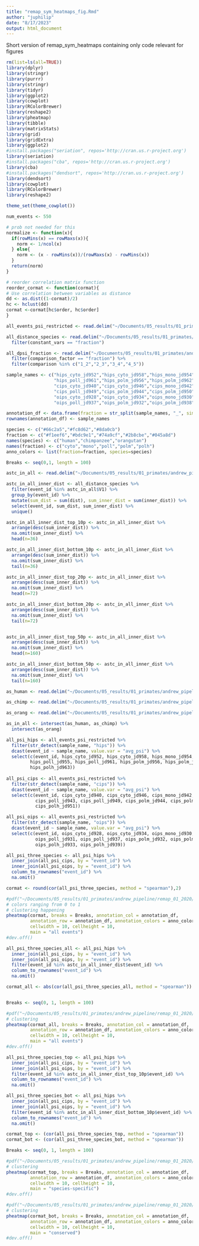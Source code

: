 ```yaml
---
title: "remap_sym_heatmaps_fig.Rmd"
author: "juphilip"
date: "8/17/2023"
output: html_document
---
```


Short version of remap_sym_heatmaps containing only code relevant for figures
```r
rm(list=ls(all=TRUE))
library(dplyr)
library(stringr)
library(purrr)
library(stringr)
library(tidyr)
library(ggplot2)
library(cowplot)
library(RColorBrewer)
library(reshape2)
library(pheatmap)
library(tibble)
library(matrixStats)
library(grid)
library(gridExtra)
library(ggplot2)
#install.packages("seriation", repos='http://cran.us.r-project.org')
library(seriation)
#install.packages("cba", repos='http://cran.us.r-project.org')
library(cba)
#install.packages("dendsort", repos='http://cran.us.r-project.org')
library(dendsort)
library(cowplot)
library(RColorBrewer)
library(reshape2)

theme_set(theme_cowplot())

num_events <- 550
```

```r
# prob not needed for this
normalize <- function(x){
  if(rowMins(x) == rowMaxs(x)){
    norm <- 1/ncol(x)
  } else{
    norm <- (x - rowMins(x))/(rowMaxs(x) - rowMins(x))
  }
  return(norm)
}

# reorder correlation matrix function
reorder_cormat <- function(cormat){
# Use correlation between variables as distance
dd <- as.dist((1-cormat)/2)
hc <- hclust(dd)
cormat <-cormat[hc$order, hc$order]
}
```

```r
all_events_psi_restricted <- read.delim("~/Documents/05_results/01_primates/andrew_pipeline/remap_01_2020/pipeline_output/human_chimp_orang/all_species_junctioncounts_restricted.tsv", header = TRUE, stringsAsFactors = FALSE)

all_distance_species <- read.delim("~/Documents/05_results/01_primates/andrew_pipeline/remap_01_2020/pipeline_output/human_chimp_orang/all_distances.tsv", header = TRUE, stringsAsFactors = FALSE) %>% 
  filter(constant_vars == "fraction")

all_dpsi_fraction <- read.delim("~/Documents/05_results/01_primates/andrew_pipeline/remap_01_2020/pipeline_output/human_chimp_orang/all_dpsi.tsv", header = TRUE, stringsAsFactors = FALSE) %>% 
  filter(comparison_factor == "fraction") %>% 
  filter(comparison %in% c("1_2","2_3","3_4","4_5"))
```

```r
sample_names <- c("hips_cyto_jd952","hips_cyto_jd958","hips_mono_jd954","hips_mono_jd960","hips_poll_jd955",
                  "hips_poll_jd961","hips_polm_jd956","hips_polm_jd962","hips_polh_jd957","hips_polh_jd963",
                  "cips_cyto_jd940","cips_cyto_jd946","cips_mono_jd942","cips_mono_jd948","cips_poll_jd943",
                  "cips_poll_jd949","cips_polm_jd944","cips_polm_jd950","cips_polh_jd945","cips_polh_jd951",
                  "oips_cyto_jd928","oips_cyto_jd934","oips_mono_jd930","oips_mono_jd936","oips_poll_jd931",
                  "oips_poll_jd937","oips_polm_jd932","oips_polm_jd938","oips_polh_jd933","oips_polh_jd939")

annotation_df <- data.frame(fraction = str_split(sample_names, "_", simplify = TRUE)[,2], species = rep(c("human","chimpanzee","orangutan"), each=10))
rownames(annotation_df) <- sample_names

species <- c("#66c2a5","#fc8d62","#8da0cb")
fraction <- c("#f1eef6","#bdc9e1","#74a9cf","#2b8cbe","#045a8d")
names(species) <- c("human","chimpanzee","orangutan")
names(fraction) <- c("cyto","mono","poll","polm","polh")
anno_colors <- list(fraction=fraction, species=species)

Breaks <- seq(0,1, length = 100)

```

```r
astc_in_all <- read.delim("~/Documents/05_results/01_primates/andrew_pipeline/remap_01_2020/astc_events/astc_in_all.txt", header = FALSE, stringsAsFactors = FALSE)

astc_in_all_inner_dist <- all_distance_species %>% 
  filter(event_id %in% astc_in_all$V1) %>% 
  group_by(event_id) %>% 
  mutate(sum_dist = sum(dist), sum_inner_dist = sum(inner_dist)) %>% 
  select(event_id, sum_dist, sum_inner_dist) %>% 
  unique()

astc_in_all_inner_dist_top_10p <- astc_in_all_inner_dist %>% 
  arrange(desc(sum_inner_dist)) %>% 
  na.omit(sum_inner_dist) %>% 
  head(n=36)

astc_in_all_inner_dist_bottom_10p <- astc_in_all_inner_dist %>% 
  arrange(desc(sum_inner_dist)) %>% 
  na.omit(sum_inner_dist) %>% 
  tail(n=36)

astc_in_all_inner_dist_top_20p <- astc_in_all_inner_dist %>% 
  arrange(desc(sum_inner_dist)) %>% 
  na.omit(sum_inner_dist) %>% 
  head(n=72)

astc_in_all_inner_dist_bottom_20p <- astc_in_all_inner_dist %>% 
  arrange(desc(sum_inner_dist)) %>% 
  na.omit(sum_inner_dist) %>% 
  tail(n=72)


astc_in_all_inner_dist_top_50p <- astc_in_all_inner_dist %>% 
  arrange(desc(sum_inner_dist)) %>% 
  na.omit(sum_inner_dist) %>% 
  head(n=160)

astc_in_all_inner_dist_bottom_50p <- astc_in_all_inner_dist %>% 
  arrange(desc(sum_inner_dist)) %>% 
  na.omit(sum_inner_dist) %>% 
  tail(n=160)

```

```r
as_human <- read.delim("~/Documents/05_results/01_primates/andrew_pipeline/remap_01_2020/as_events/as_events_human.txt", header = FALSE, stringsAsFactors = FALSE)

as_chimp <- read.delim("~/Documents/05_results/01_primates/andrew_pipeline/remap_01_2020/as_events/as_events_chimp.txt", header = FALSE, stringsAsFactors = FALSE)

as_orang <- read.delim("~/Documents/05_results/01_primates/andrew_pipeline/remap_01_2020/as_events/as_events_orang.txt", header = FALSE, stringsAsFactors = FALSE)

as_in_all <- intersect(as_human, as_chimp) %>% 
  intersect(as_orang)


```


```r
all_psi_hips <- all_events_psi_restricted %>% 
  filter(str_detect(sample_name, "hips")) %>% 
  dcast(event_id ~ sample_name, value.var = "avg_psi") %>% 
  select(c(event_id, hips_cyto_jd952, hips_cyto_jd958, hips_mono_jd954, hips_mono_jd960,
         hips_poll_jd955, hips_poll_jd961, hips_polm_jd956, hips_polm_jd962, hips_polh_jd957,
         hips_polh_jd963))
  
all_psi_cips <- all_events_psi_restricted %>% 
  filter(str_detect(sample_name, "cips")) %>% 
  dcast(event_id ~ sample_name, value.var = "avg_psi") %>% 
  select(c(event_id, cips_cyto_jd940, cips_cyto_jd946, cips_mono_jd942, cips_mono_jd948,
           cips_poll_jd943, cips_poll_jd949, cips_polm_jd944, cips_polm_jd950, cips_polh_jd945,
           cips_polh_jd951))

all_psi_oips <- all_events_psi_restricted %>% 
  filter(str_detect(sample_name, "oips")) %>% 
  dcast(event_id ~ sample_name, value.var = "avg_psi") %>% 
  select(c(event_id, oips_cyto_jd928, oips_cyto_jd934, oips_mono_jd930, oips_mono_jd936,
           oips_poll_jd931, oips_poll_jd937, oips_polm_jd932, oips_polm_jd938,
           oips_polh_jd933, oips_polh_jd939))
```

```r
all_psi_three_species <- all_psi_hips %>% 
  inner_join(all_psi_cips, by = "event_id") %>% 
  inner_join(all_psi_oips, by = "event_id") %>% 
  column_to_rownames("event_id") %>% 
  na.omit()

cormat <- round(cor(all_psi_three_species, method = "spearman"),2)

#pdf("~/Documents/05_results/01_primates/andrew_pipeline/remap_01_2020/sym_heatmaps/all_events_spearman_1.pdf", height = 7, width = 8)
# colors ranging from 0 to 1
# clustering happening
pheatmap(cormat, breaks = Breaks, annotation_col = annotation_df, 
         annotation_row = annotation_df, annotation_colors = anno_colors, 
         cellwidth = 10, cellheight = 10,
         main = "all events")
#dev.off()
```

```r
all_psi_three_species_all <- all_psi_hips %>% 
  inner_join(all_psi_cips, by = "event_id") %>% 
  inner_join(all_psi_oips, by = "event_id") %>% 
  filter(event_id %in% astc_in_all_inner_dist$event_id) %>% 
  column_to_rownames("event_id") %>% 
  na.omit()

cormat_all <- abs(cor(all_psi_three_species_all, method = "spearman"))


Breaks <- seq(0, 1, length = 100)

#pdf("~/Documents/05_results/01_primates/andrew_pipeline/remap_01_2020/sym_heatmaps/astc_in_all_all_events.pdf", height = 7, width = 8)
# clustering
pheatmap(cormat_all, breaks = Breaks, annotation_col = annotation_df, 
         annotation_row = annotation_df, annotation_colors = anno_colors, 
         cellwidth = 10, cellheight = 10,
         main = "all events")
#dev.off()
```

```r
all_psi_three_species_top <- all_psi_hips %>% 
  inner_join(all_psi_cips, by = "event_id") %>% 
  inner_join(all_psi_oips, by = "event_id") %>% 
  filter(event_id %in% astc_in_all_inner_dist_top_10p$event_id) %>% 
  column_to_rownames("event_id") %>% 
  na.omit()

all_psi_three_species_bot <- all_psi_hips %>% 
  inner_join(all_psi_cips, by = "event_id") %>% 
  inner_join(all_psi_oips, by = "event_id") %>% 
  filter(event_id %in% astc_in_all_inner_dist_bottom_10p$event_id) %>% 
  column_to_rownames("event_id") %>% 
  na.omit()

cormat_top <- (cor(all_psi_three_species_top, method = "spearman"))
cormat_bot <- (cor(all_psi_three_species_bot, method = "spearman"))

Breaks <- seq(0, 1, length = 100)

#pdf("~/Documents/05_results/01_primates/andrew_pipeline/remap_01_2020/sym_heatmaps/astc_in_all_species_specific_10p_1.pdf", height = 7, width = 8)
# clustering
pheatmap(cormat_top, breaks = Breaks, annotation_col = annotation_df, 
         annotation_row = annotation_df, annotation_colors = anno_colors, 
         cellwidth = 10, cellheight = 10,
         main = "species-specific")
#dev.off()

#pdf("~/Documents/05_results/01_primates/andrew_pipeline/remap_01_2020/sym_heatmaps/astc_in_all_conserved_10p_1.pdf", height = 7, width = 8)
# clustering
pheatmap(cormat_bot, breaks = Breaks, annotation_col = annotation_df, 
         annotation_row = annotation_df, annotation_colors = anno_colors, 
         cellwidth = 10, cellheight = 10,
         main = "conserved")
#dev.off()


```


